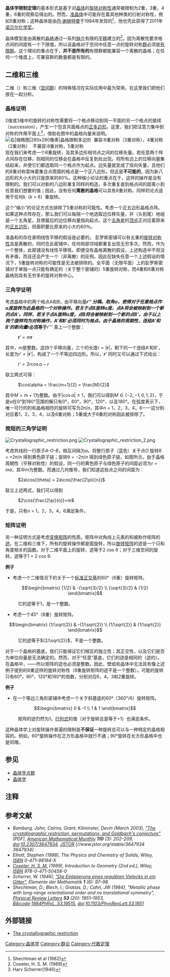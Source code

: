 {{NoteTA|G1=P}}
'''晶体学限制定理'''的基本形式是基于对[[晶体|晶体]]的[[旋转对称性|旋转对称性]]通常被限制为2重，3重，4重，6重的观察后得出的。然而，[[准晶体|准晶体]]中可能存在着其他种类的衍射对称性，例如5重对称；这种晶体是由[[丹·谢赫特曼|丹·谢赫特曼]]于1984年发现的<ref>Shechtman et al (1982)</ref>，他也凭此获得了2011年[[诺贝尔化学奖|诺贝尔化学奖]]。

晶体模型是由离散的[[晶格|晶格]]通过一系列[[線性無關|独立]]有限的[[平移|平移]]建立的<ref>Coxeter, H. S. M. (1989)</ref>。因为离散性要求格点间的间距有一个下限值，所以该晶格对于空间中任意一点的旋转对称[[群|群]]必须是[[有限群|有限群]]。这个理论的重点在于，'''并不是所有的'''有限群都能兼容一个离散的晶格；在任何一个维度上，可兼容群的数量都是有限的。

== 二维和三维 ==
二维（{{le|平面群|wallpaper group}}）和三维（[[空间群|空间群]]）的特殊情况在实际应用中最为常用，在这里我们把他们放在一起分析。

=== 晶格证明 ===
2维或3维中的旋转的对称性需要将一个格点移动到同一平面的另一个格点的接续（succession），产生一个包含共面格点的[[正多边形|正多边形]]。这里，我们把注意力集中到对称的作用平面上<ref>Harv Scherrer(1946)</ref>，借助右图中的晶格向量来说明。
[[File:Crystallographic_restriction_polygons.png|右|缩略图|280x280像素|晶格限制多边形<br>
 '''兼容''':6重对称（3重对称），4重对称（2重对称）<br>
 '''不兼容''':8重对称，5重对称]]
现在我们来考虑一个8重旋转，及其多边形相邻点之间的位移矢量。若任意两个阵点间存在位移，则相同的位移会在晶格中反复到处出现。将所有边上的位移向量集结起来，并使它们都选取同一个格点作为起点。边矢量就变成了径向矢量，且他们的8重对称意味着集合点周围的格点是一个正八边形。但这是'''不可能的'''，因为新八边形的大小大约只是原来的80%。这种缩小论证的重点在于，这样的操作是没有限制的。我们可以对新的八边形重复同样的构造，多次重复直到格点间的距离小到任意我们想要的值；因此，没有任何'''离散的晶格'''可以具有8重对称。同样的论点适用于任何''k''（k > 6）重旋转。

这个“缩小”的论证方式也排除了5重对称的可能性。考虑一个正五边形晶格点阵。如果这种点阵存在，那么我们可以每隔一个地选取边位移矢量，并（头到尾）地组装一个五角星，且使最后的边位移向量指向起点。这个[[五角星|五角星]]的[[頂點_(幾何)|顶点]]正对应着原来的[[正五边形|正五边形]]，但面积要比原来的小大约60％。

准晶和{{le|彭罗斯密铺|Penrose tiling}}的存在表明线性平移的假设是必要的。 彭罗斯密铺可以有五重的[[旋转对称性|旋转对称性]]且是离散的，同时在此密铺中，任何局部邻域都重复出现无穷多次。然而，作为一个整体，此密铺没有线性平移性。即便没有晶格离散的假设，上述构造中不但没有矛盾，而且还会产生一个（非离散）的反例。因此在缺失任意一个上述假设的情况下，5重旋转对称的可能性是无法被排除的。全平面（无限平面）上的彭罗斯密铺对于单独一点只能有确定的（关于整个密铺的）5重旋转对称，而4重和6重对称晶格则具有无穷多的旋转对称中心。

=== 三角学证明 ===

考虑晶格中的两个格点A和B，由平移向量'''''r''''' 分隔。取角α，使得对于任意格点作α度旋转为此晶格的一个对称操作。若关于点B旋转α度，点A将会被映射到一个新的点A'。同样，若关于点A旋转α度，点B将会被映射到一个新的点B'。由于以上两个旋转均为对称操作，A'和B'必须同时为格点。由于晶格的周期性，连结A'和B'的新向量'''''r'''''' 必须等于'''''r''''' 乘上一个整数：

: <math> \mathbf{r}' = m\mathbf{r} \, </math>

其中，<math>m</math>是整数。这四个平移向量，三个的长度<math>r=|\mathbf{r}|</math>，剩下的一个连结A'和B'，长度为<math>r'=|\mathbf{r}'|</math>，构成了一个不等边四边形。所以，'''''r'''''' 同时又可以通过下式给出：

: <math> r' = 2r\cos\alpha - r </math>

联立两式可得：

: <math> \cos\alpha = \frac{m+1}{2} = \frac{M}{2}  </math>

其中<math>M=m+1</math>为整数。由于<math>|\cos\alpha|\le 1</math>，我们可以得到<math>M\in\{-2,-1,0,1,2\}</math>，于是<math>\alpha</math>在0°到180°范围的解只有0°，60°，90°，120°，以及180°。在弧度表示下，唯一可行的的和晶格相符的旋转可写为2π/''n''，其中''n'' = 1，2，3，4，6——这分别对应着1，2，3，4，以及6重对称；5重或大于6重的对称因此被排除了。

=== 简短的三角学证明 ===
[[Image:Crystallographic_restriction.png|thumb]]
[[Image:Crystallographic_restriction_2.png|thumb]]

考虑共线的一行原子''A-O-B''，相互间隔为''a''。将整行原子（蓝色）关于点''O'' 旋转θ = +2π/''n'' 得到黄色原子链；旋转θ = −2π/''n'' 得到绿色原子链，如图所示。由于晶格周期性（平移对称性）的假设，同一行的黄色原子与绿色原子的间距必须为''r'' = ''ma''，其中''m''为整数。而通过几何推导，我们知道这些点之间的间距为：

: <math>2a\cos{\theta} = 2a\cos{\frac{2\pi}{n}}</math> 

联立上述两式，我们可以得到 

: <math>2\cos{\frac{2\pi}{n}}=m</math>

于是，只有''n'' = 1，2，3，4，6满足条件。

=== 矩阵证明 ===

另一种证明方式是考虑[[变换矩阵|变换矩阵]]的性质。矩阵中对角线上元素的和被称作矩阵的[[迹|迹]]。在二维和三维下，所有的旋转操作都是面旋转，所以[[旋转矩阵|旋转矩阵]]的迹是一个只和角度相关的函数。对于二维平面上的旋转，迹等于2 cos θ；对于三维空间的旋转，迹等于1 + 2 cos θ.

'''例子'''
*考虑一个二维情况下的关于一个[[标准正交基|标准正交基]]的60°（6重）旋转矩阵。
::<math>\begin{bmatrix} {1/2} & -{\sqrt{3}/2} \\ {\sqrt{3}/2} & {1/2} \end{bmatrix}</math>
:它的迹等于1，是一个整数。
*考虑一个45°（8重）旋转矩阵。
::<math>\begin{bmatrix} {1/\sqrt{2}} & -{1/\sqrt{2}} \\ {1/\sqrt{2}} & {1/\sqrt{2}} \end{bmatrix}</math>
:它的迹等于<math>{2/\sqrt{2}}</math>，不是一个整数。

对于一个晶格的基底，我们只能保证它们相互的独立性；其正交性，以及它们是否为单位向量是无法确定的。然而，对于“任意”基底，它们的迹是相同的（迹的{{le|相似不变性|similarity invariance}}）。在晶格中，{{fact|由于旋转变换必须将一个格点映射到另一个格点，每一个矩阵元必为整数}}——所以矩阵的迹也必须是整数。因此，壁纸和晶体中无法具有像上述例子提到的8重这样的旋转对称性（8重旋转矩阵的迹不是一个整数）。可能的旋转只有60°，90°，120°和180°的倍数，分别对应6，4，3和2重旋转。

'''例子'''
*在一个等边三角形密铺中考虑一个关于斜基底的60°（360°/6）旋转矩阵。
::<math>\begin{bmatrix} 0 & -1 \\ 1 & 1 \end{bmatrix}</math>
:矩阵的迹仍然为1。[[行列式|行列式]]的值（对于旋转总是等于+1）也满足条件。

这种晶体学上对旋转操作普遍的限制是'''不保证'''一种旋转总可以与一种特定的晶格相容的。例如，60°旋转操作在正方形晶格中就行不通；90°旋转在长方形晶格中也是同理。

<!--
== 更高维度的情况 ==

== 通过等距同构公式化 ==
-->

== 参见 ==
* [[晶体学点群|晶体学点群]]
* [[晶体学|晶体学]]

== 注释 ==
<references />

== 参考文献 ==
* <cite class="citation" id="CITEREFBambergCairnsKilminster2003">Bamberg, John; Cairns, Grant; Kilminster, Devin (March 2003), [http://www.latrobe.edu.au/mathstats/staff/cairns/papers/42.pdf "The crystallographic restriction, permutations, and Goldbach's conjecture"] (PDF), ''[[美國數學月刊|American Mathematical Monthly]]'' '''110''' (3): 202–209, [[DOI|doi]]:[[doi:10.2307/3647934|10.2307/3647934]], [[JSTOR|JSTOR]] [//www.jstor.org/stable/3647934 3647934]</cite><cite class="citation" id="CITEREFBambergCairnsKilminster2003"></cite><span class="Z3988" title="ctx_ver=Z39.88-2004&rfr_id=info%3Asid%2Fen.wikipedia.org%3ACrystallographic+restriction+theorem&rft.atitle=The+crystallographic+restriction%2C+permutations%2C+and+Goldbach%27s+conjecture&rft.au=Cairns%2C+Grant&rft.aufirst=John&rft.au=Kilminster%2C+Devin&rft.aulast=Bamberg&rft.date=2003-03&rft.genre=article&rft_id=%2F%2Fwww.jstor.org%2Fstable%2F3647934&rft_id=http%3A%2F%2Fwww.latrobe.edu.au%2Fmathstats%2Fstaff%2Fcairns%2Fpapers%2F42.pdf&rft_id=info%3Adoi%2F10.2307%2F3647934&rft.issue=3&rft.jtitle=American+Mathematical+Monthly&rft.pages=202-209&rft_val_fmt=info%3Aofi%2Ffmt%3Akev%3Amtx%3Ajournal&rft.volume=110"> </span>
* <cite class="citation" id="CITEREFElliott1998">Elliott, Stephen (1998), ''The Physics and Chemistry of Solids'', Wiley, [[国际标准书号|ISBN]] 0-471-98194-X</cite><cite class="citation" id="CITEREFElliott1998"></cite><span class="Z3988" title="ctx_ver=Z39.88-2004&rfr_id=info%3Asid%2Fen.wikipedia.org%3ACrystallographic+restriction+theorem&rft.aufirst=Stephen&rft.aulast=Elliott&rft.btitle=The+Physics+and+Chemistry+of+Solids&rft.date=1998&rft.genre=book&rft.isbn=0-471-98194-X&rft.pub=Wiley&rft_val_fmt=info%3Aofi%2Ffmt%3Akev%3Amtx%3Abook"> </span>
* <cite class="citation" id="CITEREFCoxeter1989">[[哈罗德·斯科特·麦克唐纳·考克斯特|Coxeter, H. S. M.]] (1989), ''Introduction to Geometry'' (2nd ed.</cite><cite class="citation" id="CITEREFCoxeter1989">), Wiley, [[国际标准书号|ISBN]] 978-0-471-50458-0</cite><cite class="citation" id="CITEREFCoxeter1989"></cite><span class="Z3988" title="ctx_ver=Z39.88-2004&rfr_id=info%3Asid%2Fen.wikipedia.org%3ACrystallographic+restriction+theorem&rft.aufirst=H.+S.+M.&rft.aulast=Coxeter&rft.btitle=Introduction+to+Geometry&rft.date=1989&rft.edition=2nd&rft.genre=book&rft.isbn=978-0-471-50458-0&rft.pub=Wiley&rft_val_fmt=info%3Aofi%2Ffmt%3Akev%3Amtx%3Abook"> </span>
* <cite class="citation" id="CITEREFScherrer1946">Scherrer, W. (1946), [http://www-gdz.sub.uni-goettingen.de/cgi-bin/digbib.cgi?PPN378850199_0001 "Die Einlagerung eines regulären Vielecks in ein Gitter"], ''Elemente der Mathematik'' '''1''' (6): 97–98</cite><span class="Z3988" title="ctx_ver=Z39.88-2004&rfr_id=info%3Asid%2Fen.wikipedia.org%3ACrystallographic+restriction+theorem&rft.atitle=Die+Einlagerung+eines+regul%C3%A4ren+Vielecks+in+ein+Gitter&rft.aufirst=W.&rft.aulast=Scherrer&rft.date=1946&rft.genre=article&rft_id=http%3A%2F%2Fwww-gdz.sub.uni-goettingen.de%2Fcgi-bin%2Fdigbib.cgi%3FPPN378850199_0001&rft.issue=6&rft.jtitle=Elemente+der+Mathematik&rft.pages=97-98&rft_val_fmt=info%3Aofi%2Ffmt%3Akev%3Amtx%3Ajournal&rft.volume=1"> </span>
* <cite class="citation" id="CITEREFShechtmanBlechGratiasCahn1984">Shechtman, D.; Blech, I.; Gratias, D.; Cahn, JW (1984), "Metallic phase with long-range orientational order and no translational symmetry", ''[[物理评论快报|Physical Review Letters]]'' '''53''' (20): 1951–1953, [[Bibcode|Bibcode]]:[[bibcode:1984PhRvL..53.1951S|1984PhRvL..53.1951S]], [[DOI|doi]]:[[doi:10.1103/PhysRevLett.53.1951|10.1103/PhysRevLett.53.1951]]</cite><cite class="citation" id="CITEREFShechtmanBlechGratiasCahn1984"></cite><span class="Z3988" title="ctx_ver=Z39.88-2004&rfr_id=info%3Asid%2Fen.wikipedia.org%3ACrystallographic+restriction+theorem&rft.atitle=Metallic+phase+with+long-range+orientational+order+and+no+translational+symmetry&rft.au=Blech%2C+I.&rft.au=Cahn%2C+JW&rft.aufirst=D.&rft.au=Gratias%2C+D.&rft.aulast=Shechtman&rft.date=1984&rft.genre=article&rft_id=info%3Abibcode%2F1984PhRvL..53.1951S&rft_id=info%3Adoi%2F10.1103%2FPhysRevLett.53.1951&rft.issue=20&rft.jtitle=Physical+Review+Letters&rft.pages=1951-1953&rft_val_fmt=info%3Aofi%2Ffmt%3Akev%3Amtx%3Ajournal&rft.volume=53"> </span>

== 外部链接 ==
* {{En}}[http://www-history.mcs.st-and.ac.uk/~john/geometry/Lectures/A2.html The crystallographic restriction] {{Wayback|url=http://www-history.mcs.st-and.ac.uk/~john/geometry/Lectures/A2.html |date=20161013211147 }}

[[Category:晶体学|Category:晶体学]]
[[Category:群论|Category:群论]]
[[Category:代数定理|Category:代数定理]]